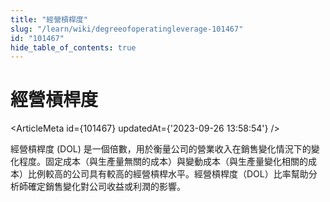 ```yaml
---
title: "經營槓桿度"
slug: "/learn/wiki/degreeofoperatingleverage-101467"
id: "101467"
hide_table_of_contents: true
---
```



# 經營槓桿度

<ArticleMeta id={101467} updatedAt={'2023-09-26 13:58:54'} />
<div className='border-solid border-b border-t-0 my-4 border-[var(--ifm-color-gray-300)]' />

經營槓桿度 (DOL) 是一個倍數，用於衡量公司的營業收入在銷售變化情況下的變化程度。固定成本（與生產量無關的成本）與變動成本（與生產量變化相關的成本）比例較高的公司具有較高的經營槓桿水平。經營槓桿度（DOL）比率幫助分析師確定銷售變化對公司收益或利潤的影響。
